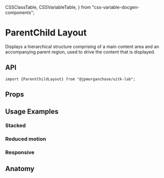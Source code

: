   CSSClassTable,
  CSSVariableTable,
} from "css-variable-docgen-components";

<Meta title="Layout/Docs/ParentChildLayout" component={ParentChildLayout} />

# ParentChild Layout

Displays a hierarchical structure comprising of a main content area and an accompanying parent region, used to drive the content that is displayed.

<Canvas>
  <Story name="Default Parent Child Layout">
    <DefaultParentChildLayout />
  </Story>
</Canvas>

## API

```
import {ParentChildLayout} from "@jpmorganchase/uitk-lab";
```

## Props

<ArgsTable of={ParentChildLayout} />

## Usage Examples

### Stacked

<Canvas>
  <Story id="layout-parentchildlayout--toolkit-parent-child-layout-stacked" />
</Canvas>

### Reduced motion

<Canvas>
  <Story id="layout-parentchildlayout--toolkit-parent-child-layout-reduced-motion" />
</Canvas>

### Responsive

<Canvas>
  <Story id="layout-parentchildlayout--toolkit-parent-child-layout-responsive" />
</Canvas>

## Anatomy

<Canvas>
  <ComponentAnatomy showLegend>
    <ParentChildLayout>
      <ParentChildItem></ParentChildItem>
    </ParentChildLayout>
  </ComponentAnatomy>
</Canvas>
